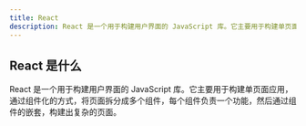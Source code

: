 ```yaml
---
title: React
description: React 是一个用于构建用户界面的 JavaScript 库。它主要用于构建单页面应用，通过组件化的方式，将页面拆分成多个组件，每个组件负责一个功能，然后通过组件的嵌套，构建出复杂的页面。
---
```


## React 是什么

React 是一个用于构建用户界面的 JavaScript 库。它主要用于构建单页面应用，通过组件化的方式，将页面拆分成多个组件，每个组件负责一个功能，然后通过组件的嵌套，构建出复杂的页面。
